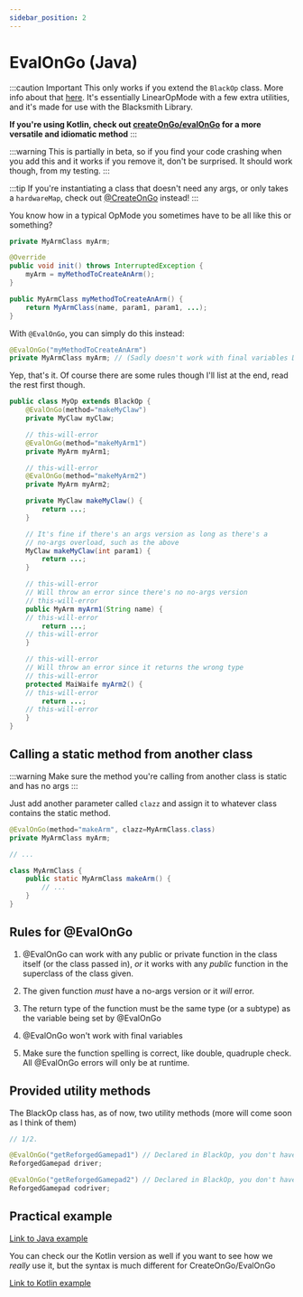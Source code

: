 ```yaml
---
sidebar_position: 2
---
```



# EvalOnGo (Java)

:::caution Important
This only works if you extend the `BlackOp` class. More info about that [here](./overview). It's essentially LinearOpMode with
a few extra utilities, and it's made for use with the Blacksmith Library.

**If you're using Kotlin, check out [createOnGo/evalOnGo](./create-on-go-kt) for a more versatile and idiomatic method**
:::

:::warning
This is partially in beta, so if you find your code crashing when you add this and it works if you
remove it, don't be surprised. It should work though, from my testing.
:::

:::tip
If you're instantiating a class that doesn't need any args, or only takes a `hardwareMap`, check out
[@CreateOnGo](./create-on-go-java) instead!
:::

You know how in a typical OpMode you sometimes have to be all like this or something?

```java
private MyArmClass myArm;

@Override
public void init() throws InterruptedException {
    myArm = myMethodToCreateAnArm();
}

public MyArmClass myMethodToCreateAnArm() {
    return MyArmClass(name, param1, param1, ...);
}
```

With `@EvalOnGo`, you can simply do this instead:

```java
@EvalOnGo("myMethodToCreateAnArm")
private MyArmClass myArm; // (Sadly doesn't work with final variables D:)
```

Yep, that's it. Of course there are some rules though I'll list at the end, read the rest first
though.

```java
public class MyOp extends BlackOp {
    @EvalOnGo(method="makeMyClaw")
    private MyClaw myClaw;

    // this-will-error
    @EvalOnGo(method="makeMyArm1")
    private MyArm myArm1;

    // this-will-error
    @EvalOnGo(method="makeMyArm2")
    private MyArm myArm2;

    private MyClaw makeMyClaw() {
        return ...;
    }

    // It's fine if there's an args version as long as there's a
    // no-args overload, such as the above
    MyClaw makeMyClaw(int param1) {
        return ...;
    }

    // this-will-error
    // Will throw an error since there's no no-args version
    // this-will-error
    public MyArm myArm1(String name) {
    // this-will-error
        return ...;
    // this-will-error
    }

    // this-will-error
    // Will throw an error since it returns the wrong type
    // this-will-error
    protected MaiWaife myArm2() {
    // this-will-error
        return ...;
    // this-will-error
    }
}
```

## Calling a static method from another class

:::warning
Make sure the method you're calling from another class is static and has no args
:::

Just add another parameter called `clazz` and assign it to whatever class contains the static method.

```java
@EvalOnGo(method="makeArm", clazz=MyArmClass.class)
private MyArmClass myArm;

// ...

class MyArmClass {
    public static MyArmClass makeArm() {
        // ...
    }
}
```

## Rules for @EvalOnGo

1. @EvalOnGo can work with any public or private function in the class itself (or the class passed in),
*or* it works with any *public* function in the superclass of the class given.

2. The given function *must* have a no-args version or it *will* error.

3. The return type of the function must be the same type (or a subtype) as the variable being set
by @EvalOnGo

4. @EvalOnGo won't work with final variables

5. Make sure the function spelling is correct, like double, quadruple check. All @EvalOnGo errors
will only be at runtime.

## Provided utility methods

The BlackOp class has, as of now, two utility methods (more will come soon as I think of them)

```java
// 1/2.

@EvalOnGo("getReforgedGamepad1") // Declared in BlackOp, you don't have to declare this method yourself
ReforgedGamepad driver;

@EvalOnGo("getReforgedGamepad2") // Declared in BlackOp, you don't have to declare this method yourself
ReforgedGamepad codriver;
```

## Practical example

[Link to Java example](https://github.com/RR-9527/robot-code-v2/blob/master/TeamCode/src/main/java/org/firstinspires/ftc/teamcode/opmodes/JavaBlacksmithTesting.java)

You can check our the Kotlin version as well if you want to see how we *really* use it, but the
syntax is much different for CreateOnGo/EvalOnGo

[Link to Kotlin example](https://github.com/RR-9527/robot-code-v2/blob/master/TeamCode/src/main/kotlin/org/firstinspires/ftc/teamcodekt/opmodes/teleop/RogueBaseTele.kt)
